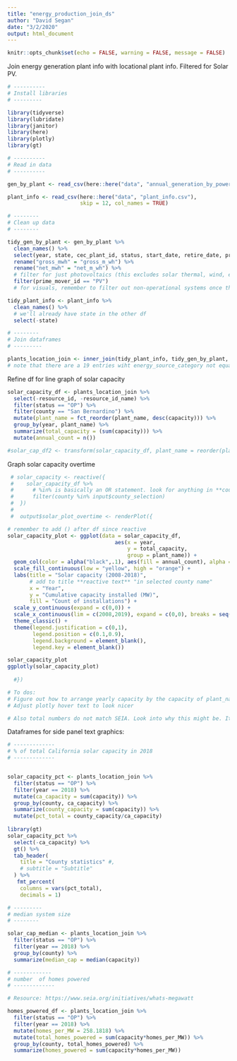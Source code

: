 ```yaml
---
title: "energy_production_join_ds"
author: "David Segan"
date: "3/2/2020"
output: html_document
---
```



```r
knitr::opts_chunk$set(echo = FALSE, warning = FALSE, message = FALSE)
```

Join energy generation plant info with locational plant info. Filtered for Solar PV.

```r
# ----------
# Install libraries
# ---------

library(tidyverse)
library(lubridate)
library(janitor)
library(here)
library(plotly)
library(gt)

```

```r

# ----------
# Read in data 
# ----------

gen_by_plant <- read_csv(here::here("data", "annual_generation_by_power_plant.csv"))

plant_info <- read_csv(here::here("data", "plant_info.csv"), 
                       skip = 12, col_names = TRUE)

# --------
# Clean up data
# --------

tidy_gen_by_plant <- gen_by_plant %>% 
  clean_names() %>% 
  select(year, state, cec_plant_id, status, start_date, retire_date, prime_mover_id, prime_mover_desc, capacity, gross_m_wh, net_m_wh) %>% 
  rename("gross_mwh" = "gross_m_wh") %>% 
  rename("net_mwh" = "net_m_wh") %>% 
  # filter for just photovoltaics (this excludes solar thermal, wind, etc.)
  filter(prime_mover_id == "PV")
  # for visuals, remember to filter out non-operational systems once they have a "retire date" so they still show up if a year is selected before retirement

tidy_plant_info <- plant_info %>% 
  clean_names() %>% 
  # we'll already have state in the other df
  select(-state)

# --------
# Join dataframes
# ---------

plants_location_join <- inner_join(tidy_plant_info, tidy_gen_by_plant, "cec_plant_id")
# note that there are a 19 entries wiht energy_source_category not equal to "SUN" but prime_mover_id equal to "PV"

```

Refine df for line graph of solar capacity

```r

solar_capacity_df <- plants_location_join %>% 
  select(-resource_id, -resource_id_name) %>%
  filter(status == "OP") %>% 
  filter(county == "San Bernardino") %>% 
  mutate(plant_name = fct_reorder(plant_name, desc(capacity))) %>% 
  group_by(year, plant_name) %>% 
  summarize(total_capacity = (sum(capacity))) %>% 
  mutate(annual_count = n())

#solar_cap_df2 <- transform(solar_capacity_df, plant_name = reorder(plant_name, total_capacity))

```

Graph solar capacity overtime

```r

 # solar_capacity <- reactive({
 #    solar_capacity_df %>%
 #      # %in% is basically an OR statement. look for anything in **county_selection** widget and filter county column based on that
 #      filter(county %in% input$county_selection)
 #  })
 # 
 #  output$solar_plot_overtime <- renderPlot({

# remember to add () after df since reactive
solar_capacity_plot <- ggplot(data = solar_capacity_df,
                                  aes(x = year,
                                      y = total_capacity,
                                      group = plant_name)) +
  geom_col(color = alpha("black",.1), aes(fill = annual_count), alpha = 1, show.legend = TRUE) +
  scale_fill_continuous(low = "yellow", high = "orange") +
  labs(title = "Solar capacity (2008-2018)",
       # add to title **reactive text** "in selected county name" 
       x = "Year",
       y = "Cumulative capacity installed (MW)",
       fill = "Count of installations") +
  scale_y_continuous(expand = c(0,0)) +
  scale_x_continuous(lim = c(2008,2019), expand = c(0,0), breaks = seq(2008, 2018, 2)) +
  theme_classic() +
  theme(legend.justification = c(0,1),
        legend.position = c(0.1,0.9),
        legend.background = element_blank(),
        legend.key = element_blank()) 

solar_capacity_plot
ggplotly(solar_capacity_plot)
  
  #})

# To dos:
# Figure out how to arrange yearly capacity by the capacity of plant_name
# Adjust plotly hover text to look nicer

# Also total numbers do not match SEIA. Look into why this might be. It might be because the dataset we are using does not include residential solar.

```

Dataframes for side panel text graphics:

```r
# -------------
# % of total California solar capacity in 2018
# -------------


solar_capacity_pct <- plants_location_join %>% 
  filter(status == "OP") %>% 
  filter(year == 2018) %>%
  mutate(ca_capacity = sum(capacity)) %>%
  group_by(county, ca_capacity) %>% 
  summarize(county_capacity = sum(capacity)) %>% 
  mutate(pct_total = county_capacity/ca_capacity)
  
library(gt)
solar_capacity_pct %>% 
  select(-ca_capacity) %>% 
  gt() %>% 
  tab_header(
    title = "County statistics" #, 
    # subtitle = "Subtitle" 
  ) %>% 
   fmt_percent(
    columns = vars(pct_total),
    decimals = 1)
```


```r
# ---------
# median system size
# --------

solar_cap_median <- plants_location_join %>% 
  filter(status == "OP") %>% 
  filter(year == 2018) %>%
  group_by(county) %>%
  summarize(median_cap = median(capacity))

```

```r
# ------------
# number  of homes powered
# -------------

# Resource: https://www.seia.org/initiatives/whats-megawatt

homes_powered_df <- plants_location_join %>% 
  filter(status == "OP") %>% 
  filter(year == 2018) %>%
  mutate(homes_per_MW = 258.1818) %>% 
  mutate(total_homes_powered = sum(capacity*homes_per_MW)) %>% 
  group_by(county, total_homes_powered) %>%
  summarize(homes_powered = sum(capacity*homes_per_MW))


```

